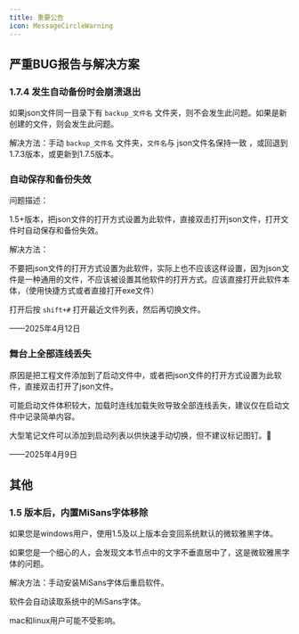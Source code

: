 ```yaml
---
title: 重要公告
icon: MessageCircleWarning
---
```


## 严重BUG报告与解决方案

### 1.7.4 发生自动备份时会崩溃退出

如果json文件同一目录下有 `backup_文件名` 文件夹，则不会发生此问题。如果是新创建的文件，则会发生此问题。

解决方法：手动 `backup_文件名` 文件夹，`文件名`与 json文件名保持一致  ，或回退到1.7.3版本，或更新到1.7.5版本。

### 自动保存和备份失效

<Callout>
问题描述：

1.5+版本，把json文件的打开方式设置为此软件，直接双击打开json文件，打开文件时自动保存和备份失效。

</Callout>
<Callout>
解决方法：

不要把json文件的打开方式设置为此软件，实际上也不应该这样设置，因为json文件是一种通用的文件，不应该被设置其他软件的打开方式。应该直接打开此软件本体，（使用快捷方式或者直接打开exe文件）

打开后按 `shift+#` 打开最近文件列表，然后再切换文件。

——2025年4月12日
</Callout>
### 舞台上全部连线丢失

<Callout>
原因是把工程文件添加到了启动文件中，或者把json文件的打开方式设置为此软件，直接双击打开了json文件。

可能启动文件体积较大，加载时连线加载失败导致全部连线丢失，建议仅在启动文件中记录简单内容。

大型笔记文件可以添加到启动列表以供快速手动切换，但不建议标记图钉。📌

——2025年4月9日
</Callout>

## 其他

### 1.5 版本后，内置MiSans字体移除

如果您是windows用户，使用1.5及以上版本会变回系统默认的微软雅黑字体。

如果您是一个细心的人，会发现文本节点中的文字不垂直居中了，这是微软雅黑字体的问题。

解决方法：手动安装MiSans字体后重启软件。

软件会自动读取系统中的MiSans字体。

mac和linux用户可能不受影响。

